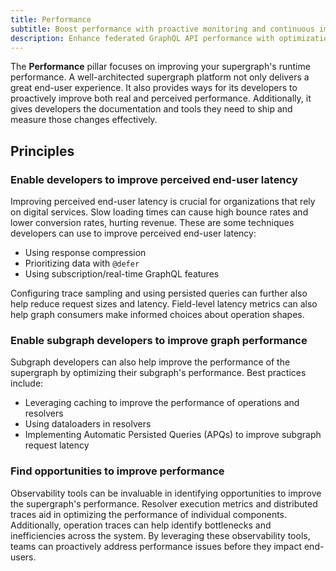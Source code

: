 ```yaml
---
title: Performance
subtitle: Boost performance with proactive monitoring and continuous improvement
description: Enhance federated GraphQL API performance with optimization techniques including subscriptions, caching, and observability tools.
---
```


The **Performance** pillar focuses on improving your supergraph's runtime performance.
A well-architected supergraph platform not only delivers a great end-user experience.
It also provides ways for its developers to proactively improve both real and perceived performance.
Additionally, it gives developers the documentation and tools they need to ship and measure those changes effectively.

## Principles

### Enable developers to improve perceived end-user latency

Improving perceived end-user latency is crucial for organizations that rely on digital services.
Slow loading times can cause high bounce rates and lower conversion rates, hurting revenue.
These are some techniques developers can use to improve perceived end-user latency:

- Using response compression
- Prioritizing data with `@defer`
- Using subscription/real-time GraphQL features

Configuring trace sampling and using persisted queries can further also help reduce request sizes and latency.
Field-level latency metrics can also help graph consumers make informed choices about operation shapes.

### Enable subgraph developers to improve graph performance

Subgraph developers can also help improve the performance of the supergraph by optimizing their subgraph's performance.
Best practices include:

- Leveraging caching to improve the performance of operations and resolvers
- Using dataloaders in resolvers
- Implementing Automatic Persisted Queries (APQs) to improve subgraph request latency

### Find opportunities to improve performance

Observability tools can be invaluable in identifying opportunities to improve the supergraph's performance.
Resolver execution metrics and distributed traces aid in optimizing the performance of individual components.
Additionally, operation traces can help identify bottlenecks and inefficiencies across the system.
By leveraging these observability tools, teams can proactively address performance issues before they impact end-users.
